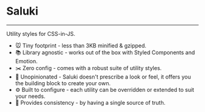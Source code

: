 # Saluki

---

Utility styles for CSS-in-JS.

- 🐭 Tiny footprint - less than 3KB minified & gzipped.
- 📚 Library agnostic - works out of the box with Styled Components and Emotion.
- ✂️ Zero config - comes with a robust suite of utility styles.
- 🤷‍ Unopinionated - Saluki doesn't prescribe a look or feel, it offers you the building block to create your own.
- ⚙️ Built to configure - each utility can be overridden or extended to suit your needs.
- 🐶 Provides consistency - by having a single source of truth.
